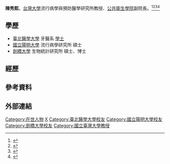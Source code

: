 {{Cleanup rewrite|time=2020-08-26T04:01:41+00:00}}
{{Infobox academic
| name               = 陳秀熙
| birth_name         = 
| birth_date         = 
| nationality        = 
| education          =[[臺北醫學大學|臺北醫學大學]]牙醫系[[學士|學士]]<br>[[國立陽明大學|國立陽明大學]]流行病學研究所碩士<br>[[劍橋大學|劍橋大學]]生物統計研究所碩士、博士
}}
'''陳秀熙'''，[[台灣大學|台灣大學]]流行病學與預防醫學研究所教授、[[國立台灣大學公共衛生學院|公共衛生學院]]副院長。<ref>{{cite web |title=HSIU-HSI CHEN (陳秀熙) |url=https://scholars.lib.ntu.edu.tw/cris/rp/rp06637 |website=台灣大學學術典藏網 |accessdate=2021-01-05}}</ref><ref>{{cite news |author1=鍾碧芳 |title=臺大公衛學院副院長陳秀熙 卸下白袍實踐公衛理想 |url=https://www.ttv.com.tw/lohas/view/45270 |accessdate=2021-01-05 |publisher=台視樂活}}</ref><ref>{{cite news |title=彰化「萬人血清」報告停辦！研究倫理審查疑點 陳秀熙回應了 |url=https://www.ettoday.net/news/20200824/1792386.htm |accessdate=2021-01-05 |publisher=ETtoday新聞雲 |date=2020-08-24}}</ref><ref>{{cite news |author1=吳柏軒 |title=陳時中籲公布萬人抗體報告 陳秀熙︰尚須同儕審查才會發表 |url=https://news.ltn.com.tw/news/life/breakingnews/3269766 |accessdate=2021-01-05 |publisher=自由時報電子報 |date=2020-08-24}}</ref>

==學歷==
*[[臺北醫學大學|臺北醫學大學]] 牙醫系 [[學士|學士]]
*[[國立陽明大學|國立陽明大學]] 流行病學研究所 碩士
*[[劍橋大學|劍橋大學]] 生物統計研究所 碩士、博士

==經歷==
{{空章節}}

==參考資料==
{{reflist}}

==外部連結==

{{台灣學者小作品}}
{{DEFAULTSORT:Chen}}
[[Category:在世人物|Category:在世人物]]
[[Category:陳姓|X]]
[[Category:臺北醫學大學校友|Category:臺北醫學大學校友]]
[[Category:國立陽明大學校友|Category:國立陽明大學校友]]
[[Category:劍橋大學校友|Category:劍橋大學校友]]
[[Category:國立臺灣大學教授|Category:國立臺灣大學教授]]